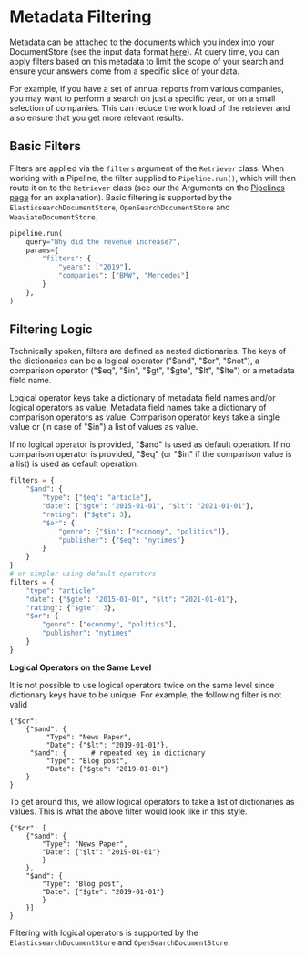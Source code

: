 # Metadata Filtering

Metadata can be attached to the documents which you index into your DocumentStore (see the input data format [here](/pipeline_nodes/v1.5.0/retriever)).
At query time, you can apply filters based on this metadata to limit the scope of your search and ensure your answers
come from a specific slice of your data.

For example, if you have a set of annual reports from various companies,
you may want to perform a search on just a specific year, or on a small selection of companies.
This can reduce the work load of the retriever and also ensure that you get more relevant results.

## Basic Filters

Filters are applied via the `filters` argument of the `Retriever` class.
When working with a Pipeline, the filter supplied to `Pipeline.run()`,
which will then route it on to the `Retriever` class
(see our the Arguments on the [Pipelines page](/components/v1.5.0/pipelines) for an explanation).
Basic filtering is supported by the `ElasticsearchDocumentStore`, `OpenSearchDocumentStore` and `WeaviateDocumentStore`.


```python
pipeline.run(
    query="Why did the revenue increase?",
    params={
        "filters": {
            "years": ["2019"],
            "companies": ["BMW", "Mercedes"]
        }
    },
)
```

## Filtering Logic

Technically spoken, filters are defined as nested dictionaries.
The keys of the dictionaries can be a logical operator ("$and", "$or", "$not"),
a comparison operator ("$eq", "$in", "$gt", "$gte", "$lt", "$lte")
or a metadata field name.

Logical operator keys take a dictionary of metadata field names and/or logical operators as value.
Metadata field names take a dictionary of comparison operators as value.
Comparison operator keys take a single value or (in case of "$in") a list of values as value.

If no logical operator is provided, "$and" is used as default operation.
If no comparison operator is provided, "$eq" (or "$in" if the comparison value is a list) is used as default operation.

```python
filters = {
    "$and": {
        "type": {"$eq": "article"},
        "date": {"$gte": "2015-01-01", "$lt": "2021-01-01"},
        "rating": {"$gte": 3},
        "$or": {
            "genre": {"$in": ["economy", "politics"]},
            "publisher": {"$eq": "nytimes"}
        }
    }
}
# or simpler using default operators
filters = {
    "type": "article",
    "date": {"$gte": "2015-01-01", "$lt": "2021-01-01"},
    "rating": {"$gte": 3},
    "$or": {
        "genre": ["economy", "politics"],
        "publisher": "nytimes"
    }
}
```
<div className="max-w-xl bg-yellow-light-theme border-l-8 border-yellow-dark-theme px-6 pt-6 pb-4 my-4 rounded-md dark:bg-yellow-900">

**Logical Operators on the Same Level**

It is not possible to use logical operators twice on the same level since dictionary keys have to be unique.
For example, the following filter is not valid

```
{"$or":
    {"$and": {
         "Type": "News Paper",
         "Date": {"$lt": "2019-01-01"},
     "$and": {      # repeated key in dictionary
         "Type": "Blog post",
         "Date": {"$gte": "2019-01-01"}
    }
}
```

To get around this, we allow logical operators to take a list of dictionaries as values.
This is what the above filter would look like in this style.

```
{"$or": [
    {"$and": {
        "Type": "News Paper",
        "Date": {"$lt": "2019-01-01"}
        }
    },
    "$and": {
        "Type": "Blog post",
        "Date": {"$gte": "2019-01-01"}
        }
    }]
}
```

</div>

Filtering with logical operators is supported by the `ElasticsearchDocumentStore` and `OpenSearchDocumentStore`.